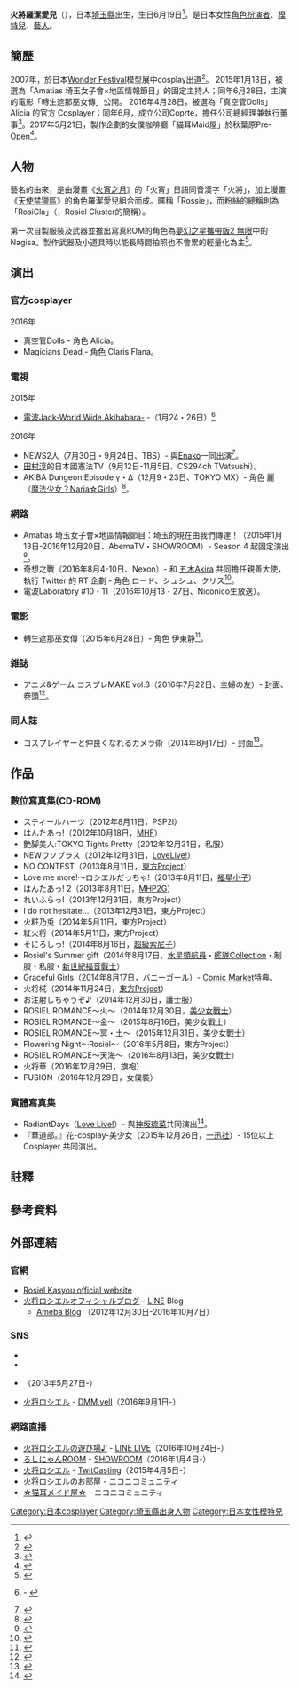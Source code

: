 {{Infobox model
| name         = 火將羅潔愛兒
| image        = Kasyou Roshieru 2020.jpg
| image_size   =
| alt          =
| caption      = 2020年攝
| foreign_name = 火将ロシエル
| fnamelang    = ja
| nickname     = Rossie（{{lang|ja|ロッシー}}）
| 羅馬拼音     = Kasyou Rosiel
| birth_date   = 6月19日
| birth_place  = {{JPN}}[[埼玉縣|埼玉縣]]
| death_date   =
| death_place  =
| debut_date   = 2007年
| occupation   = [[Cosplay|角色扮演者]]、[[模特兒|模特兒]]、[[藝人|藝人]]
| website      = {{URL|https://roshieru.amebaownd.com/|官方網站}}
| blood_type   = A型
| height       = 156cm
| weight       =
| measurements =
}}

'''火將羅潔愛兒'''（{{jpn|j=火将 ロシエル|kn=かしょう ロシエル}}），日本[[埼玉縣|埼玉縣]]出生，生日6月19日<ref name="公式プロフィール">{{Cite web |url=https://roshieru.amebaownd.com/pages/230287/page_201512092126 |title=公式プロフィール |accessdate=2017-03-09 |archive-date=2016-06-30 |archive-url=https://web.archive.org/web/20160630121606/https://roshieru.amebaownd.com/pages/230287/page_201512092126 |dead-url=no }}</ref>。是日本女性[[Cosplay|角色扮演者]]、[[模特兒|模特兒]]、[[藝人|藝人]]。

== 簡歷 ==
2007年，於日本[[Wonder_Festival|Wonder Festival]]模型展中cosplay出道<ref name="デビュー">{{Cite web|url=http://news.walkerplus.com/article/85144/|title=八重樫東×火将ロシエル!コスプレ美女がボクシング世界王者と焼肉デート?|work=[[ニュースウォーカー|ニュースウォーカー]]|date=2016-09-07|accessdate=2017-03-02|archive-date=2017-03-04|archive-url=https://web.archive.org/web/20170304115208/http://news.walkerplus.com/article/85144/|dead-url=no}}</ref>。
2015年1月13日，被選為「Amatias 埼玉女子會×地區情報節目」的固定主持人；同年6月28日，主演的電影「轉生遮那巫女傳」公開。
2016年4月28日，被選為「真空管Dolls」Alicia 的官方 Cosplayer；同年6月，成立公司Coprte，擔任公司總經理兼執行董事<ref name="コプ">{{Cite web|url=http://www.coprte.com/#filter=.page.company|title=コプルト 会社概要|work=コプルト|accessdate=2017-02-15|archive-date=2017-03-04|archive-url=https://web.archive.org/web/20170304035702/http://www.coprte.com/#filter=.page.company|dead-url=no}}</ref>。2017年5月21日，製作企劃的女僕咖啡廳「貓耳Maid屋」於秋葉原Pre-Open<ref>{{Cite web|url=https://lineblog.me/kasyou_rosiel/archives/13133995.html|title=猫耳メイド屋オープン|date=2017-05-15|accessdate=2017-10-26|work=火將羅潔愛兒的公式LINE BLOG|6=|archive-date=2017-10-26|archive-url=https://web.archive.org/web/20171026162642/https://lineblog.me/kasyou_rosiel/archives/13133995.html|dead-url=no}}</ref>。

== 人物 ==
藝名的由來，是由漫畫《[[火宵之月|火宵之月]]》的「火宵」日語同音漢字「火將」，加上漫畫《[[天使禁獵區|天使禁獵區]]》的角色羅潔愛兒組合而成。暱稱「Rossie」，而粉絲的總稱則為「RosiCla」（{{lang-ja|ロシクラ}}，Rosiel Cluster的簡稱）。

第一次自製服裝及武器並推出寫真ROM的角色為[[夢幻之星系列|夢幻之星攜帶版2 無限]]中的Nagisa。製作武器及小道具時以能長時間拍照也不會累的輕量化為主<ref name="武器">{{Cite web|url=http://news.walkerplus.com/article/82125/|title=竹内力×火将ロシエル!コスプレ美女が大物俳優に物申す|author=ソムタム田井|work=[[ニュースウォーカー|ニュースウォーカー]]|publisher=[[KADOKAWA|KADOKAWA]]|date=2016-07-21|accessdate=2017-02-15|archive-date=2017-03-04|archive-url=https://web.archive.org/web/20170304120714/http://news.walkerplus.com/article/82125/|dead-url=no}}</ref>。

== 演出 ==
=== 官方cosplayer ===
2016年
*真空管Dolls - 角色 Alicia。
*Magicians Dead - 角色 Claris Flana。
=== 電視 ===
2015年
*[[電波Jack-World_Wide_Akihabara-|電波Jack-World Wide Akihabara-]] -（1月24・26日）<ref>{{Cite web|url=http://datazoo.jp/tv/%E3%81%A7%E3%82%93%E3%81%B1%E3%82%B8%E3%83%A3%E3%83%83%E3%82%AF-World+Wide+Akihabara-/824615 |title=でんぱジャック2015年1月24日|work=TVでた蔵|accessdate=2017-02-15}} - {{Cite web|url=http://datazoo.jp/tv/%E3%81%A7%E3%82%93%E3%81%B1%E3%82%B8%E3%83%A3%E3%83%83%E3%82%AF-World+Wide+Akihabara-/825208 |title=でんぱジャック2015年1月26日|work=TVでた蔵|accessdate=2017-02-15}}</ref>

2016年
*NEWS2人（7月30日・9月24日、TBS）- 與[[Enako|Enako]]一同出演<ref>{{Cite web|url=http://datazoo.jp/tv/NEWS%E3%81%AA2%E4%BA%BA/982387|title=NEWSな2人2016年7月30日|work=TVでた蔵|accessdate=2017-02-15|archive-date=2016-08-12|archive-url=https://web.archive.org/web/20160812013212/http://datazoo.jp/tv/NEWS%E3%81%AA2%E4%BA%BA/982387|dead-url=no}}</ref>。
*[[田村淳|田村淳]]的日本國憲法TV（9月12日-11月5日、CS294ch TVatsushi）。
*AKIBA Dungeon!Episode γ・Δ（12月9・23日、TOKYO MX）- 角色 麗（[[魔法少女？Naria☆Girls|魔法少女？Naria☆Girls]]）<ref>{{Cite web|url=https://www.youtube.com/watch?v=2qaW-OGgBvc|title=秋葉原トークバラエティ「AKIBAだんじょん!えぴそーどγ」|work=AKIBA DUNGEON公式YouTube|accessdate=2017-02-15|archive-date=2017-04-05|archive-url=https://web.archive.org/web/20170405140131/https://www.youtube.com/watch?v=2qaW-OGgBvc|dead-url=no}}</ref>。

=== 網路 ===
*Amatias 埼玉女子會×地區情報節目：埼玉的現在由我們傳達！（2015年1月13日-2016年12月20日、AbemaTV・SHOWROOM）- Season 4 起固定演出<ref name="アマチ">{{Cite web|url=http://www.excite.co.jp/News/lifestyle/20160413/Cycle_style_34728.html |title=美少女コスプレイヤーらが情報発信!埼玉情報バラエティ番組「アマチアス」シーズン5|work=[[エキサイト|エキサイト]]ニュース|date=2016-04-13|accessdate=2017-02-15}}</ref>。
*奇想之戰（2016年8月4-10日、Nexon）- 和 [[五木Akira|五木Akira]] 共同擔任親善大使，執行 Twitter 的 RT 企劃 - 角色 ロード、シュシュ、クリス<ref>{{Cite news|url=https://game.boom-app.com/entry/fwt-campaign20160804|title=『ファンタジーウォータクティクス』- 大人気コスプレイヤーの火将ロシエルさん＆五木あきらさんが『ファンタク』親善大使に!「コスプレWEEEEKキャンペーン」を開催中!|work=Boom App Games|date=2016-08-04|accessdate=2017-02-15|archive-date=2016-10-11|archive-url=https://web.archive.org/web/20161011033337/http://game.boom-app.com/entry/fwt-campaign20160804|dead-url=no}}</ref>。
*電波Laboratory #10・11（2016年10月13・27日、Niconico生放送）。

=== 電影 ===
*轉生遮那巫女傳（2015年6月28日）- 角色 伊東静<ref name="転生">{{Cite web|url=http://www.matsumura-film.com/mikoden/ |title=転生遮那巫女伝オフィシャルページ |work=転生遮那巫女伝オフィシャルページアーカイブ |date=2016-04-09 |accessdate=2017-02-15 |deadurl=bot: unknown |archiveurl=https://web.archive.org/web/20160409060951/http://www.matsumura-film.com/mikoden/ |archivedate=2016-04-09 }}</ref>。
=== 雑誌 ===
*アニメ&ゲーム コスプレMAKE vol.3（2016年7月22日、主婦の友）- 封面、卷頭<ref>{{Cite web|url=http://www.sankei.com/economy/news/160721/prl1607210288-n1.html|title=大人気コスプレメイク本の第3弾、『アニメ＆ゲーム コスプレMAKE vol.3』が、7月22日、ついに発売!!|work=産経ニュース|date=2016-07-21|accessdate=2016-08-27|archive-url=https://web.archive.org/web/20160722124010/http://www.sankei.com/economy/news/160721/prl1607210288-n1.html|archive-date=2016-07-22|dead-url=yes}}</ref>。
=== 同人誌 ===
*コスプレイヤーと仲良くなれるカメラ術（2014年8月17日）- 封面<ref>{{Cite web|url=http://shop.comiczin.jp/products/detail.php?product_id=21352|title=商品詳細 コスプレイヤーと仲良くなれるカメラ術|work=COMIC ZIN|accessdate=2017-02-15|archive-date=2015-05-05|archive-url=https://web.archive.org/web/20150505102522/http://shop.comiczin.jp/products/detail.php?product_id=21352|dead-url=no}}</ref>。
== 作品 ==
=== 數位寫真集(CD-ROM) ===
*スティールハーツ（2012年8月11日，PSP2i）
*はんたあっ!（2012年10月18日，[[MHF|MHF]]）
*艶脚美人:TOKYO Tights Pretty（2012年12月31日，私服）
*NEWウソプラス（2012年12月31日，[[LoveLive!|LoveLive!]]）
*NO CONTEST（2013年8月11日，[[東方Project|東方Project]]）
*Love me more!～ロシエルだっちゃ!（2013年8月11日，[[福星小子|福星小子]]）
*はんたあっ! 2（2013年8月11日，[[魔物獵人系列|MHP2G]]）
*れいふらっ!（2013年12月31日，東方Project）
*I do not hesitate...（2013年12月31日，東方Project）
*火粧乃兎（2014年5月11日，東方Project）
*紅火将（2014年5月11日，東方Project）
*そにろしっ!（2014年8月16日，[[超級索尼子|超級索尼子]]）
*Rosiel's Summer gift（2014年8月17日，[[水星領航員|水星領航員]]・[[艦隊Collection|艦隊Collection]]・制服・私服・[[新世紀福音戰士|新世紀福音戰士]]）
*Graceful Girls（2014年8月17日，バニーガール）- [[Comic_Market|Comic Market]]特典。
*火将椛（2014年11月24日，[[東方Project|東方Project]]）
*お注射しちゃうぞ♪（2014年12月30日，護士服）
*ROSIEL ROMANCE～火～（2014年12月30日，[[美少女戰士|美少女戰士]]）
*ROSIEL ROMANCE～金～（2015年8月16日，美少女戰士）
*ROSIEL ROMANCE～冥・土～（2015年12月31日，美少女戰士）
*Flowering Night～Rosiel～（2016年5月8日，東方Project）
*ROSIEL ROMANCE～天海～（2016年8月13日，美少女戰士）
*火将華（2016年12月29日，旗袍）
*FUSION（2016年12月29日，女僕裝）
=== 實體寫真集 ===
*RadiantDays（[[Love_Live!|Love Live!]]）- 與[[神坂琉菜|神坂琉菜]]共同演出<ref>{{Cite web|url=https://spade.booth.pm/items/4122 |title=「RadiantDays」ラブライブ!コスプレ写真集 Lunaty Store|work=BOOTH|accessdate=2017-02-15}}</ref>。
*『華道部。』花-cosplay-美少女（2015年12月26日，[[一迅社|一迅社]]）- 15位以上 Cosplayer 共同演出。


== 註釋 ==
{{reflist|group="註"}}

== 參考資料 ==
{{reflist}}

== 外部連結 ==
=== 官網 ===
* [https://roshieru.amebaownd.com/ Rosiel Kasyou official website] {{Wayback|url=https://roshieru.amebaownd.com/ |date=20160630122008 }}
* [http://lineblog.me/kasyou_rosiel/ 火将ロシエルオフィシャルブログ] {{Wayback|url=http://lineblog.me/kasyou_rosiel/ |date=20170304035929 }} - [[LINE|LINE]] Blog
** [http://ameblo.jp/roshieru/ Ameba Blog] {{Wayback|url=http://ameblo.jp/roshieru/ |date=20170307084904 }}（2012年12月30日-2016年10月7日）
=== SNS ===
* {{Twitter|Kasyou3roshieru}}
* {{Instagram|kasyou3roshieru}}
* {{Facebook|KasyouRosiel|火将ロシエル}}（2013年5月27日-）
* [https://web.archive.org/web/20171001053554/https://yell.dmm.com/apps/member/5154203/ 火将ロシエル] - [[DMM.com|DMM.yell]]（2016年9月1日-）
=== 網路直播 ===
* [https://live.line.me/channels/43142 火将ロシエルの遊び場♪] {{Wayback|url=https://live.line.me/channels/43142 |date=20170304040041 }} - [[LINE_LIVE|LINE LIVE]]（2016年10月24日-）
* [https://www.showroom-live.com/roshinyanroom ろしにゃんROOM] {{Wayback|url=https://www.showroom-live.com/roshinyanroom |date=20170222203628 }} - [[SHOWROOM_(ストリーミングサービス)|SHOWROOM]]（2016年1月4日-）
* [http://twitcasting.tv/kasyou3roshieru 火将ロシエル] {{Wayback|url=http://twitcasting.tv/kasyou3roshieru |date=20170222195034 }} - [[TwitCasting|TwitCasting]]（2015年4月5日-）
* [http://com.nicovideo.jp/community/co3192705 火将ロシエルのお部屋] {{Wayback|url=http://com.nicovideo.jp/community/co3192705 |date=20170304044405 }} - [[ニコニコミュニティ|ニコニコミュニティ]]
* [http://com.nicovideo.jp/community/co1276152 ☆猫耳メイド屋☆] {{Wayback|url=http://com.nicovideo.jp/community/co1276152 |date=20170304044404 }} - ニコニコミュニティ

{{DEFAULTSORT:Kasyou Rosiel}}
[[Category:日本cosplayer|Category:日本cosplayer]]
[[Category:埼玉縣出身人物|Category:埼玉縣出身人物]]
[[Category:日本女性模特兒|Category:日本女性模特兒]]